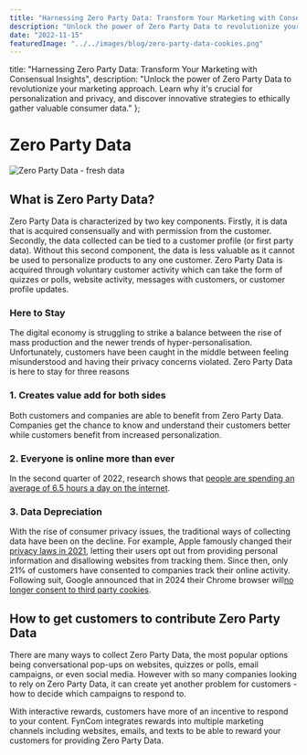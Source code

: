 ```yaml
---
title: "Harnessing Zero Party Data: Transform Your Marketing with Consensual Insights"
description: "Unlock the power of Zero Party Data to revolutionize your marketing approach. Learn why it's crucial for personalization and privacy, and discover innovative strategies to ethically gather valuable consumer data."
date: "2022-11-15"
featuredImage: "../../images/blog/zero-party-data-cookies.png"
---
```



  title: "Harnessing Zero Party Data: Transform Your Marketing with Consensual Insights",
  description: "Unlock the power of Zero Party Data to revolutionize your marketing approach. Learn why it's crucial for personalization and privacy, and discover innovative strategies to ethically gather valuable consumer data."
};

<Wrapper seo={meta}>

  # Zero Party Data

<img src={cookies} alt="Zero Party Data - fresh data" />

  ## **What is Zero Party Data?**

  Zero Party Data is characterized by two key components. Firstly, it is data that is acquired consensually and with permission from the customer. Secondly, the data collected can be tied to a customer profile (or first party data). Without this second component, the data is less valuable as it cannot be used to personalize products to any one customer. Zero Party Data is acquired through voluntary customer activity which can take the form of quizzes or polls, website activity, messages with customers, or customer profile updates.

  ### **Here to Stay**

  The digital economy is struggling to strike a balance between the rise of mass production and the newer trends of hyper-personalisation. Unfortunately, customers have been caught in the middle between feeling misunderstood and having their privacy concerns violated. Zero Party Data is here to stay for three reasons

  ### **1. Creates value add for both sides**

  Both customers and companies are able to benefit from Zero Party Data. Companies get the chance to know and understand their customers better while customers benefit from increased personalization.

  ### **2. Everyone is online more than ever**

  In the second quarter of 2022, research shows that [people are spending an average of 6.5 hours a day on the internet](https://www.oberlo.com/statistics/how-much-time-does-the-average-person-spend-on-the-internet#:~:text=In%20the%20nine%20quarters%20from,403%20minutes%E2%80%9412.5%20minutes%20less).

  ### **3. Data Depreciation**

  With the rise of consumer privacy issues, the traditional ways of collecting data have been on the decline. For example, Apple famously changed their [privacy laws in 2021](https://www.forbes.com/sites/kateoflahertyuk/2021/01/31/apples-stunning-ios-14-privacy-move-a-game-changer-for-all-iphone-users/?sh=5640128c7e8d), letting their users opt out from providing personal information and disallowing websites from tracking them. Since then, only 21% of customers have consented to companies track their online activity. Following suit, Google announced that in 2024 their Chrome browser will[no longer consent to third party cookies](https://www.cookiebot.com/en/google-third-party-cookies/).

  ## **How to get customers to contribute Zero Party Data**

  There are many ways to collect Zero Party Data, the most popular options being conversational pop-ups on websites, quizzes or polls, email campaigns, or even social media. However with so many companies looking to rely on Zero Party Data, it can create yet another problem for customers - how to decide which campaigns to respond to.

  With interactive rewards, customers have more of an incentive to respond to your content. FynCom integrates rewards into multiple marketing channels including websites, emails, and texts to be able to reward your customers for providing Zero Party Data.
</Wrapper>
